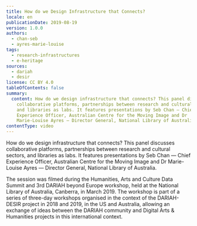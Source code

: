 ```yaml
---
title: How do we Design Infrastructure that Connects?
locale: en
publicationDate: 2019-08-19
version: 1.0.0
authors:
  - chan-seb
  - ayres-marie-louise
tags:
  - research-infrastructures
  - e-heritage
sources:
  - dariah
  - desir
license: CC BY 4.0
tableOfContents: false
summary:
  content: How do we design infrastructure that connects? This panel discusses
    collaborative platforms, partnerships between research and cultural sectors,
    and libraries as labs. It features presentations by Seb Chan — Chief
    Experience Officer, Australian Centre for the Moving Image and Dr
    Marie-Louise Ayres — Director General, National Library of Australia.
contentType: video
---
```

How do we design infrastructure that connects? This panel discusses collaborative platforms, partnerships between research and cultural sectors, and libraries as labs. It features presentations by Seb Chan — Chief Experience Officer, Australian Centre for the Moving Image and Dr Marie-Louise Ayres — Director General, National Library of Australia.

The session was filmed during the Humanities, Arts and Culture Data Summit and 3rd DARIAH beyond Europe workshop, held at the National Library of Australia, Canberra, in March 2019. The workshop is part of a series of three-day workshops organised in the context of the DARIAH-DESIR project in 2018 and 2019, in the US and Australia, allowing an exchange of ideas between the DARIAH community and Digital Arts & Humanities projects in this international context.

<VideoCard title="How do we Design Infrastructure that Connects?" id="QNNcM6nQCiM" image="images/intersections.png" />

